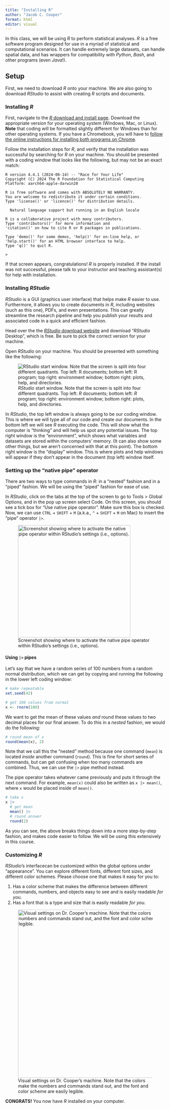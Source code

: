 ```yaml
---
title: "Installing R"
author: "Jacob C. Cooper"
format: html
editor: visual
---
```


In this class, we will be using *R* to perform statistical analyses. *R* is a free software program designed for use in a myriad of statistical and computational scenarios. It can handle extremely large datasets, can handle spatial data, and has wrappers for compatibility with *Python*, *Bash*, and other programs (even *Java*!).

## Setup

First, we need to download *R* onto your machine. We are also going to download *RStudio* to assist with creating *R* scripts and documents.

### Installing *R*

First, navigate to the [*R* download and install page](https://cloud.r-project.org/). Download the appropriate version for your operating system (Windows, Mac, or Linux). **Note** that coding will be formatted slightly different for Windows than for other operating systems. If you have a Chromebook, you will have to [follow the online instructions for installing both programs on Chrome](https://levente.littvay.hu/chromebook/).

Follow the installation steps for *R*, and verify that the installation was successful by searching for *R* on your machine. You should be presented with a coding window that looks like the following, but may not be an exact match:

```         
R version 4.4.1 (2024-06-14) -- "Race for Your Life"
Copyright (C) 2024 The R Foundation for Statistical Computing
Platform: aarch64-apple-darwin20

R is free software and comes with ABSOLUTELY NO WARRANTY.
You are welcome to redistribute it under certain conditions.
Type 'license()' or 'licence()' for distribution details.

  Natural language support but running in an English locale

R is a collaborative project with many contributors.
Type 'contributors()' for more information and
'citation()' on how to cite R or R packages in publications.

Type 'demo()' for some demos, 'help()' for on-line help, or
'help.start()' for an HTML browser interface to help.
Type 'q()' to quit R.

>
```

If that screen appears, congratulations! *R* is properly installed. If the install was not successful, please talk to your instructor and teaching assistant(s) for help with installation.

### Installing *RStudio*

*RStudio* is a GUI (graphics user interface) that helps make *R* easier to use. Furthermore, it allows you to create documents in *R*, including websites (such as this one), PDFs, and even presentations. This can greatly streamline the research pipeline and help you publish your results and associated code in a quick and efficient fashion.

Head over the the [*RStudio* download website](https://posit.co/downloads/) and download "*RStudio* Desktop", which is free. Be sure to pick the correct version for your machine.

Open *RStudio* on your machine. You should be presented with something like the following:

![*RStudio* start window. Note that the screen is split into four different quadrants. Top left: *R* documents; bottom left: *R* program; top right: environment window; bottom right: plots, help, and directories.](images/rstudio_start.png){alt="RStudio start window. Note that the screen is split into four different quadrants. Top left: R documents; bottom left: R program; top right: environment window; bottom right: plots, help, and directories." fig-align="center"}

In *RStudio*, the top left window is always going to be our coding window. This is where we will type all of our code and create our documents. In the bottom left we will see *R* executing the code. This will show what the computer is "thinking" and will help us spot any potential issues. The top right window is the "environment", which shows what variables and datasets are stored within the computers' memory. (It can also show some other things, but we aren't concerned with that at this point). The bottom right window is the "display" window. This is where plots and help windows will appear if they don't appear in the document (top left) window itself.

### Setting up the "native pipe" operator

There are two ways to type commands in *R*: in a "nested" fashion and in a "piped" fashion. We will be using the "piped" fashion for ease of use.

In *RStudio*, click on the tabs at the top of the screen to go to Tools \> Global Options, and in the pop up screen select Code. On this screen, you should see a tick box for "Use native pipe operator". Make sure this box is checked. Now, we can use `CTRL` + `SHIFT` + `M` (a.k.a., `^` + `SHIFT` + `M` on Mac) to insert the "pipe" operator `|>`.

![Screenshot showing where to activate the native pipe operator within RStudio's settings (i.e., options).](images/clipboard-2564857498.png){width="354"}

#### Using `|>` pipes

Let's say that we have a random series of 100 numbers from a random normal distribution, which we can get by copying and running the following in the lower left coding window:

```r
# make repeatable
set.seed(42)

# get 100 values from normal
x <- rnorm(100)
```

We want to get the mean of these values *and* round these values to two decimal places for our final answer. To do this in a *nested* fashion, we would do the following:

```r
# round mean of x
round(mean(x), 2)
```

Note that we call this the "nested" method because one command (`mean`) is located *inside* another command (`round`). This is fine for short series of commands, but can get confusing when too many commands are combined. Thus, we can use the `|>` pipe method instead.

The pipe operator takes whatever came previously and puts it through the next command. For example, `mean(x)` could also be written as `x |> mean()`, where `x` would be placed inside of `mean()`.

```r
# take x
x |> 
  # get mean
  mean() |> 
  # round answer
  round(2)
```

As you can see, the above breaks things down into a more step-by-step fashion, and makes code easier to follow. We will be using this extensively in this course.

### Customizing *R*

*RStudio*'s interfacecan be customized within the global options under "appearance". You can explore different fonts, different font sizes, and different color schemes. Please choose one that makes it easy for you to:

1.  Has a color scheme that makes the difference between different commands, numbers, and objects easy to see and is easily readable *for you*.
2.  Has a font that is a type and size that is easily readable *for you.*

![Visual settings on Dr. Cooper's machine. Note that the colors make the numbers and commands stand out, and the font and color scheme are easily legible.](images/clipboard-4270314754.png){width="530"}

**CONGRATS!** You now have *R* installed on your computer.
